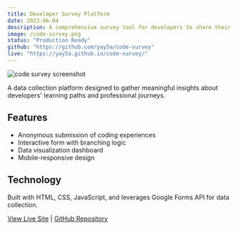 ```yaml
---
title: Developer Survey Platform
date: 2023-06-04
description: A comprehensive survey tool for developers to share their coding journey experiences.
image: /code-survey.png
status: "Production Ready"
github: "https://github.com/yay5a/code-survey"
live: "https://yay5a.github.io/code-survey/"
---
```


![code survey screenshot](/code-survey.png)

A data collection platform designed to gather meaningful insights about developers' learning paths and professional journeys.

## Features

-   Anonymous submission of coding experiences
-   Interactive form with branching logic
-   Data visualization dashboard
-   Mobile-responsive design

## Technology

Built with HTML, CSS, JavaScript, and leverages Google Forms API for data collection.

[View Live Site](https://yay5a.github.io/code-survey/) | [GitHub Repository](https://github.com/yay5a/code-survey)
